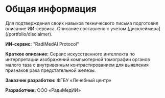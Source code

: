 # Общая информация

 
<Callout type="info">
  Для подтверждения своих навыков технического письма подготовил описание ИИ-сервиса.  
	Описание составлено с учетом [дисклеймера](/portfolio/disclaimer).
</Callout>

**ИИ-сервис:** "RadiMedAI Protocol"

**Краткое описание:** Сервис искусственного интеллекта по интерпретации изображений компьютерной томографии органов малого таза с внутривенным контрастированием для выявления признаков рака предстательной железы.

**Заказчик разработки:** ФГБУ «Лечебный центр»

**Разработчик:** ООО «РадиМедИИ»